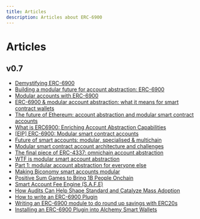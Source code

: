 ```yaml
---
title: Articles
description: Articles about ERC-6900
---
```


# Articles

## v0.7

- [Demystifying ERC-6900](https://medium.com/decipher-media/demystifying-erc-6900-5a52db06dcff)
- [Building a modular future for account abstraction: ERC-6900](https://www.alchemy.com/blog/account-abstraction-erc-6900)
- [Modular accounts with ERC-6900](https://docs.stackup.sh/docs/modular-account-standard-erc-6900)
- [ERC-6900 & modular account abstraction: what it means for smart contract wallets](https://medium.portto.com/erc-6900-modular-account-abstraction-what-it-means-for-smart-contract-wallets-cd0b1fd2a885)
- [The future of Ethereum: account abstraction and modular smart contract accounts](https://medium.com/@denniswon/the-future-of-ethereum-account-abstraction-and-modular-smart-contract-accounts-8ffb618f0c15)
- [What is ERC6900: Enriching Account Abstraction Capabilities](https://news.fuse.io/what-is-the-erc6900-token-standard-enhancing-account-abstraction-capabilities/)
- [\[EIP\] ERC-6900: Modular smart contract accounts](https://medium.com/@encodinglabs/erc-6900-modular-smart-contract-accounts-af0472e5174a)
- [Future of smart accounts: modular, specialised & multichain](https://longhashvc.medium.com/future-of-smart-accounts-modular-specialised-multichain-d04f083375a6)
- [Modular smart contract account architecture and challenges](https://www.bitget.com/news/detail/12560603813741)
- [The final piece of ERC-4337: omnichain account abstraction](https://www.gate.io/learn/articles/the-final-piece-of-eip-4337/1104)
- [WTF is modular smart account abstraction](https://mirror.xyz/konradkopp.eth/7Q3TrMFgx2VbZRKa7UEaisIMjimpMABiqGYo00T9egA)
- [Part 1: modular account abstraction for everyone else](https://medium.com/rhinestonewtf/part-1-modular-account-abstraction-for-everyone-else-84567422bc46)
- [Making Biconomy smart accounts modular](https://www.biconomy.io/post/making-biconomy-smart-accounts-modular)
- [Positive Sum Games to Bring 1B People Onchain](https://mirror.xyz/probablynoam.eth/ZM8k-YoVbC-ih13zPMPZ5q4iZ7wEHuWEcRbQNrRiURU)
- [Smart Account Fee Engine (S.A.F.E)](https://forum.safe.global/t/smart-account-fee-engine-s-a-f-e/4432)
- [How Audits Can Help Shape Standard and Catalyze Mass Adoption](https://quantstamp.com/blog/alchemy-modular-account-how-audits-can-help-shape-standards-and-catalyze-mass-adoption)
- [How to write an ERC-6900 Plugin](https://dev.collab.land/blog/how-to-write-an-erc-6900-plugin/)
- [Writing an ERC-6900 module to do round up savings with ERC20s](https://hackmd.io/@locker/r1PzaK6Wkl)
- [Installing an ERC-6900 Plugin into Alchemy Smart Wallets](https://hackmd.io/@locker/BkyrTiFFkl)
